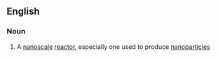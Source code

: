==English==

===Noun===
{{en-noun}}

# {{label|en|chemistry}} A [[nanoscale]] [[reactor]], especially one used to produce [[nanoparticle]]s